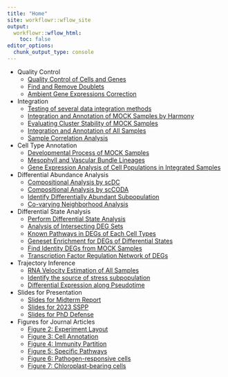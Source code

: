 ```yaml
---
title: "Home"
site: workflowr::wflow_site
output:
  workflowr::wflow_html:
    toc: false
editor_options:
  chunk_output_type: console
---
```


- Quality Control
  - [Quality Control of Cells and Genes](quality_control_of_cells_and_genes.html)
  - [Find and Remove Doublets](quality_control_of_doublets.html)
  - [Ambient Gene Expressions Correction](quality_control_of_ambient_rna.html)
- Integration
  - [Testing of several data integration methods](integration_testing_report.html)
  - [Integration and Annotation of MOCK Samples by Harmony](integration_by_harmony.html)
  - [Evaluating Cluster Stability of MOCK Samples](eval_cluster_stability_mock.html)
  - [Integration and Annotation of All Samples](integration_of_all_samples.html)
  - [Sample Correlation Analysis](sample_correlation_analysis.html)
- Cell Type Annotation
  - [Developmental Process of MOCK Samples](developmental_process_of_mock_samples.html)
  - [Mesophyll and Vascular Bundle Lineages](mesophyll_vascular_lineages.html)
  - [Gene Expression Analysis of Cell Populations in Integrated Samples](analysis_of_all_samples.html)
- Differential Abundance Analysis
  - [Compositional Analysis by scDC](compositional_analysis_by_scDC.html)
  - [Compositional Analysis by scCODA](compositional_analysis_by_scCODA.html)
  - [Identify Differentially Abundant Subpopulation](differential_abundance_subpopulation.html)
  - [Co-varying Neighborhood Analysis](covarying_neighborhood_analysis.html)
- Differential State Analysis
  - [Perform Differential State Analysis](differential_state_analysis.html)
  - [Analysis of Intersecting DEG Sets](diff_state_deg_intersect.html)
  - [Known Pathways in DEGs of Each Cell Types](diff_state_known_pathways.html)
  - [Geneset Enrichment for DEGs of Differential States](diff_state_geneset_analysis.html)
  - [Find Identity DEGs from MOCK Samples](diff_state_identity_genes.html)
  - [Transcription Factor Regulation Network of DEGs](diff_state_tf_network.html)
- Trajectory Inference
  - [RNA Velocity Estimation of All Samples](rna_velocity_estimation.html)
  - [Identify the source of stress subpopulation](sources_of_stress_state_subpopulations.html)
  - [Differential Expression along Pseudotime](differential_expression_along_pseudotime.html)
- Slides for Presentation
  - [Slides for Midterm Report](slides_for_midterm_report.html)
  - [Slides for 2023 SSPP](slides_for_2023sspp.html)
  - [Slides for PhD Defense](slides_for_phd_defense.html)
- Figures for Journal Articles
  - [Figure 2: Experiment Layout](figure_2_experiment_layout.html)
  - [Figure 3: Cell Annotation](figure_3_cell_annotation.html)
  - [Figure 4: Immunity Partition](figure_4_immunity_partition.html)
  - [Figure 5: Specific Pathways](figure_5_specific_pathways.html)
  - [Figure 6: Pathogen-responsive cells](figure_6_pathogen_responsive_cells.html)
  - [Figure 7: Chloroplast-bearing cells](figure_7_chloroplast_bearing_cells.html)

